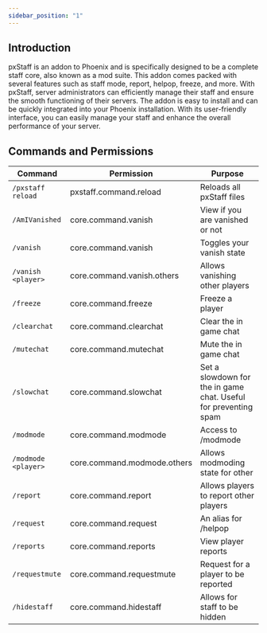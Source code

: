 ```yaml
---
sidebar_position: "1"
---
```

## Introduction
pxStaff is an addon to Phoenix and is specifically designed to be a complete staff core, also known as a mod suite. This addon comes packed with several features such as staff mode, report, helpop, freeze, and more. With pxStaff, server administrators can efficiently manage their staff and ensure the smooth functioning of their servers. The addon is easy to install and can be quickly integrated into your Phoenix installation. With its user-friendly interface, you can easily manage your staff and enhance the overall performance of your server.
## Commands and Permissions
| Command             | Permission                  | Purpose                                                         |
| ------------------- | --------------------------- | --------------------------------------------------------------- |
| `/pxstaff reload`   | pxstaff.command.reload      | Reloads all pxStaff files                                       |
| `/AmIVanished`      | core.command.vanish         | View if you are vanished or not                                 |
| `/vanish`           | core.command.vanish         | Toggles your vanish state                                       |
| `/vanish <player>`  | core.command.vanish.others  | Allows vanishing other players                                  |
| `/freeze`           | core.command.freeze         | Freeze a player                                                 |
| `/clearchat`        | core.command.clearchat      | Clear the in game chat                                          |
| `/mutechat`         | core.command.mutechat       | Mute the in game chat                                           |
| `/slowchat`         | core.command.slowchat       | Set a slowdown for the in game chat. Useful for preventing spam |
| `/modmode`          | core.command.modmode        | Access to /modmode                                              |
| `/modmode <player>` | core.command.modmode.others | Allows modmoding state for other                                |
| `/report`           | core.command.report         | Allows players to report other players                          |
| `/request`          | core.command.request        | An alias for /helpop                                            |
| `/reports`          | core.command.reports        | View player reports                                             |
| `/requestmute`      | core.command.requestmute    | Request for a player to be reported                             |
| `/hidestaff`        | core.command.hidestaff      | Allows for staff to be hidden                                   |
